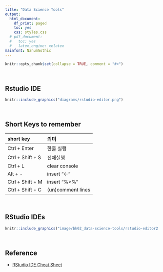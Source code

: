 ```yaml
---
title: "Data Science Tools"
output:
  html_document:
    df_print: paged
    toc: yes
    css: styles.css
  # pdf_document:
  #   toc: yes
  #   latex_engine: xelatex
mainfont: NanumGothic
---
```


```r
knitr::opts_chunk$set(collapse = TRUE, comment = "#>")
```

<br>

## Rstudio IDE

```r
knitr::include_graphics("diagrams/rstudio-editor.png")
```

<br>

## Short Keys to remember

|short key            |의미  
|:--------------------|:-------------
|Ctrl + Enter         |한줄 실행
|Ctrl + Shift + S     |전체실행
|Ctrl + L             |clear console
|Alt + -              |insert "<-"
|Ctrl + Shift + M     |insert "%>%"
|Ctrl + Shift + C     |(un)comment lines




<br>

## RStudio IDEs

```r
knitr::include_graphics("image/bk02_data-science-tools/rstudio-editor2.png")
```

<br>

## Reference

- [RStudio IDE Cheat Sheet](https://www.rstudio.com/resources/cheatsheets/#ide)


